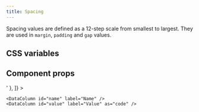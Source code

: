 ```yaml
---
title: Spacing
---
```


Spacing values are defined as a 12-step scale from smallest to largest.
They are used in `margin`, `padding` and `gap` values.

<Example>
  <SpacingExample />
</Example>

## CSS variables

<Example>
  <DataTable
    data={[
      { name: '--spacing-1', value: '4px' },
      { name: '--spacing-2', value: '8px' },
      { name: '--spacing-3', value: '12px' },
      { name: '--spacing-4', value: '14px' },
      { name: '--spacing-5', value: '16px' },
      { name: '--spacing-6', value: '24px' },
      { name: '--spacing-7', value: '32px' },
      { name: '--spacing-8', value: '40px' },
      { name: '--spacing-9', value: '48px' },
      { name: '--spacing-10', value: '64px' },
      { name: '--spacing-11', value: '96px' },
      { name: '--spacing-12', value: '128px' },
    ]}
  >
    <DataColumn id="name" label="Name" />
    <DataColumn id="value" label="Value" />
  </DataTable>
</Example>

## Component props

<Example>
  <DataTable
    data={[
      { name: 'margin, padding, gap', value: 'Responsive<"1" | "2" | "3" | "4" | "5" | "6" | "7" | "8" | "9" | "10" | "11" | "12">' },
    ]}
  >

    <DataColumn id="name" label="Name" />
    <DataColumn id="value" label="Value" as="code" />

  </DataTable>
</Example>
